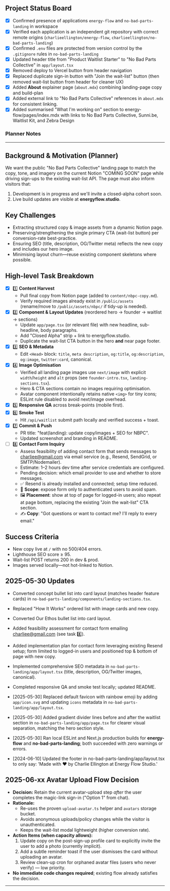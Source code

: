 ## Project Status Board

- [x] Confirmed presence of applications `energy-flow` and `no-bad-parts-landing` in workspace
- [x] Verified each application is an independent git repository with correct remote origins (`charlieellington/energy-flow`, `charlieellington/no-bad-parts-landing`)
- [x] Confirmed `.env` files are protected from version control by the `.gitignore` rules in `no-bad-parts-landing`
- [x] Updated header title from "Product Waitlist Starter" to "No Bad Parts Collective" in `app/layout.tsx`
- [x] Removed deploy to Vercel button from header navigation
- [x] Replaced duplicate sign-in button with "Join the wait-list" button (then removed wait-list button from header for cleaner UX)
- [x] Added **About** explainer page (`about.mdx`) combining landing-page copy and build-plan
- [x] Added external link to "No Bad Parts Collective" references in `about.mdx` for consistent linking.
- [x] Added summarised "What I'm working on" section to energy-flow/pages/index.mdx with links to No Bad Parts Collective, Sunni.be, Waitlist Kit, and Zebra Design

### Planner Notes

---

## Background & Motivation (Planner)
We want the public "No Bad Parts Collective" landing page to match the copy, tone, and imagery on the current Notion "COMING SOON" page while driving sign-ups to the existing wait-list API. The page must also inform visitors that:
1. Development is in progress and we'll invite a closed-alpha cohort soon.
2. Live build updates are visible at **energyflow.studio**.

## Key Challenges
- Extracting structured copy & image assets from a dynamic Notion page.
- Preserving/strengthening the single primary CTA (wait-list button) per conversion-rate best-practice.
- Ensuring SEO (title, description, OG/Twitter meta) reflects the new copy and includes our hero image.
- Minimising layout churn—reuse existing component skeletons where possible.

## High-level Task Breakdown
- [x] 1️⃣ **Content Harvest**
  - Pull final copy from Notion page (added to `content/nbpc-copy.md`).
  - Verify required images already exist in `/public/assets` (rename/move to `/public/assets/nbpc/` if tidy-up is needed).
- [x] 2️⃣ **Component & Layout Updates** (reordered hero → founder → waitlist → sections)
  - Update `app/page.tsx` (or relevant file) with new headline, sub-headline, body paragraphs.
  - Add "Closed Alpha" strip + link to energyflow.studio.
  - Duplicate the wait-list CTA button in the hero **and** near page footer.
- [x] 3️⃣ **SEO & Metadata**
  - Edit `<Head>` block: `title`, `meta description`, `og:title`, `og:description`, `og:image`, `twitter:card`, canonical.
- [x] 4️⃣ **Image Optimisation**
  - Verified all landing page images use `next/image` with explicit `width`/`height` and `alt` props (see `founder-intro.tsx`, `landing-sections.tsx`).
  - Hero & CTA sections contain no images requiring optimisation.
  - Avatar component intentionally retains native `<img>` for tiny icons;
    ESLint rule disabled to avoid next/image overhead.
- [x] 5️⃣ **Responsive QA** across break-points (mobile first).
- [x] 6️⃣ **Smoke Test**
  - Hit `/api/waitlist` submit path locally and verified success + toast.
- [x] 7️⃣ **Commit & Push**
  - PR title: "feat(landing): update copy/images + SEO for NBPC".
  - Updated screenshot and branding in README.
- [ ] 8️⃣ **Contact Form Inquiry**
  - Assess feasibility of adding contact form that sends messages to charliee@gmail.com via email service (e.g., Resend, SendGrid, or SMTP/Nodemailer).
  - Estimate: 1–2 hours dev time after service credentials are configured.
  - Pending decision: which email provider to use and whether to store messages.
  - ✅ Resend is already installed and connected; setup time reduced.
  - 🎯 **Scope**: expose form only to authenticated users to avoid spam.
  - 🖼️ **Placement**: show at top of page for logged-in users; also repeat at page bottom, replacing the existing "Join the wait-list" CTA section.
  - ✍️ **Copy**: "Got questions or want to contact me? I'll reply to every email."

## Success Criteria
- New copy live at `/` with no 500/404 errors.
- Lighthouse SEO score ≥ 95.
- Wait-list POST returns 200 in dev & prod.
- Images served locally—not hot-linked to Notion.

## 2025-05-30 Updates
- Converted concept bullet list into card layout (matches header feature cards) in `no-bad-parts-landing/components/landing-sections.tsx`.
- Replaced "How It Works" ordered list with image cards and new copy.
- Converted Our Ethos bullet list into card layout.
- Added feasibility assessment for contact form emailing charliee@gmail.com (see task 8️⃣).
- Added implementation plan for contact form leveraging existing Resend setup; form limited to logged-in users and positioned top & bottom of page with new copy.
- Implemented comprehensive SEO metadata in `no-bad-parts-landing/app/layout.tsx` (title, description, OG/Twitter images, canonical).
- Completed responsive QA and smoke test locally; updated README.
- [2025-05-30] Replaced default favicon with rainbow emoji by adding `app/icon.svg` and updating `icons` metadata in `no-bad-parts-landing/app/layout.tsx`.
- [2025-05-30] Added gradient divider lines before and after the waitlist section in `no-bad-parts-landing/app/page.tsx` for clearer visual separation, matching the hero section style.
- [2025-05-30] Ran local ESLint and Next.js production builds for **energy-flow** and **no-bad-parts-landing**; both succeeded with zero warnings or errors.

- [2024-06-10] Updated the footer in no-bad-parts-landing/app/layout.tsx to only say: 'Made with ❤️ by Charlie Ellington at Energy Flow Studio.'

## 2025-06-xx Avatar Upload Flow Decision

- **Decision:** Retain the current avatar-upload step _after_ the user completes the magic-link sign-in ("Option 1" from chat).
- **Rationale:**
  - Re-uses the proven `upload-avatar.ts` helper and `avatars` storage bucket.
  - Avoids anonymous uploads/policy changes while the visitor is unauthenticated.
  - Keeps the wait-list modal lightweight (higher conversion rate).
- **Action Items (when capacity allows):**
  1. Update copy on the post-sign-up profile card to explicitly invite the user to add a photo (currently implicit).
  2. Add a subtle reminder toast if the user dismisses the card without uploading an avatar.
  3. Review clean-up cron for orphaned avatar files (users who never verify) — low priority.
- **No immediate code changes required**; existing flow already satisfies the decision.

---

